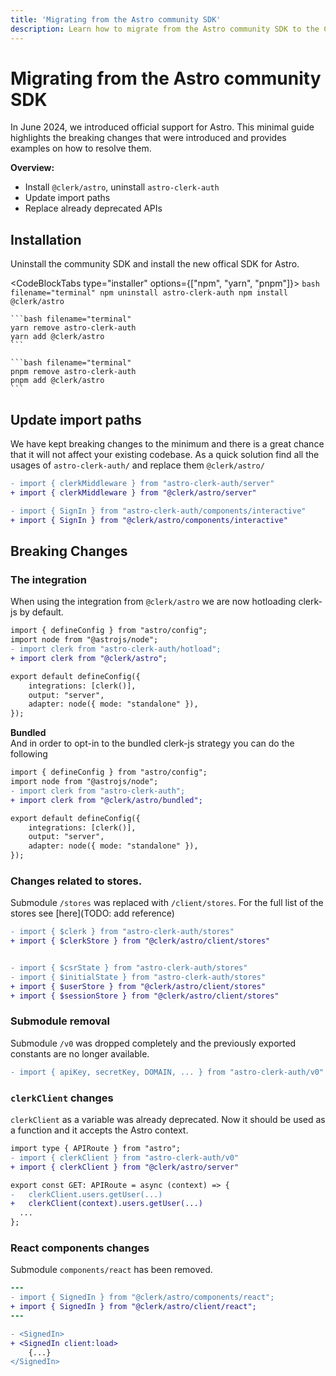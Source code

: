 ```yaml
---
title: 'Migrating from the Astro community SDK'
description: Learn how to migrate from the Astro community SDK to the Clerk Astro SDK.
---
```


# Migrating from the Astro community SDK

In June 2024, we introduced official support for Astro. This minimal guide highlights the breaking changes that were introduced and provides examples on how to resolve them.


**Overview:**
- Install `@clerk/astro`, uninstall `astro-clerk-auth`
- Update import paths
- Replace already deprecated APIs

## Installation

Uninstall the community SDK and install the new offical SDK for Astro.

<CodeBlockTabs type="installer" options={["npm", "yarn", "pnpm"]}>
    ```bash filename="terminal"
    npm uninstall astro-clerk-auth
    npm install @clerk/astro
    ```

    ```bash filename="terminal"
    yarn remove astro-clerk-auth
    yarn add @clerk/astro
    ```

    ```bash filename="terminal"
    pnpm remove astro-clerk-auth
    pnpm add @clerk/astro
    ```
</CodeBlockTabs>

## Update import paths
We have kept breaking changes to the minimum and there is a great chance that it will not affect your existing codebase.
As a quick solution find all the usages of `astro-clerk-auth/` and replace them `@clerk/astro/`

```diff
- import { clerkMiddleware } from "astro-clerk-auth/server"
+ import { clerkMiddleware } from "@clerk/astro/server"

- import { SignIn } from "astro-clerk-auth/components/interactive"
+ import { SignIn } from "@clerk/astro/components/interactive"

```


## Breaking Changes

### The integration

When using the integration from `@clerk/astro` we are now hotloading clerk-js by default.

```diff
import { defineConfig } from "astro/config";
import node from "@astrojs/node";
- import clerk from "astro-clerk-auth/hotload";
+ import clerk from "@clerk/astro";

export default defineConfig({
    integrations: [clerk()],
    output: "server",
    adapter: node({ mode: "standalone" }),
});
```

**Bundled** \
And in order to opt-in to the bundled clerk-js strategy you can do the following

```diff
import { defineConfig } from "astro/config";
import node from "@astrojs/node";
- import clerk from "astro-clerk-auth";
+ import clerk from "@clerk/astro/bundled";

export default defineConfig({
    integrations: [clerk()],
    output: "server",
    adapter: node({ mode: "standalone" }),
});
```

### Changes related to stores.

Submodule `/stores` was replaced with `/client/stores`. For the full list of the stores see [here](TODO: add reference)

```diff
- import { $clerk } from "astro-clerk-auth/stores"
+ import { $clerkStore } from "@clerk/astro/client/stores"


- import { $csrState } from "astro-clerk-auth/stores"
- import { $initialState } from "astro-clerk-auth/stores"
+ import { $userStore } from "@clerk/astro/client/stores"
+ import { $sessionStore } from "@clerk/astro/client/stores"
```

### Submodule removal

Submodule `/v0` was dropped completely and the previously exported constants are no longer available.

```diff
- import { apiKey, secretKey, DOMAIN, ... } from "astro-clerk-auth/v0"
```

### `clerkClient` changes

`clerkClient` as a variable was already deprecated. Now it should be used as a function and it accepts the Astro context.

```diff
import type { APIRoute } from "astro";
- import { clerkClient } from "astro-clerk-auth/v0"
+ import { clerkClient } from "@clerk/astro/server"

export const GET: APIRoute = async (context) => {
-   clerkClient.users.getUser(...)
+   clerkClient(context).users.getUser(...)
  ...
};
```

### React components changes

Submodule `components/react` has been removed.

```diff
---
- import { SignedIn } from "@clerk/astro/components/react";
+ import { SignedIn } from "@clerk/astro/client/react";
---

- <SignedIn>
+ <SignedIn client:load>
    {...}
</SignedIn>
```
